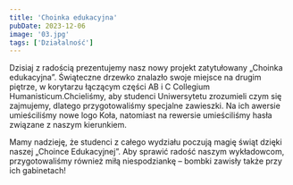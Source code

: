 ```yaml
---
title: 'Choinka edukacyjna'
pubDate: 2023-12-06
image: '03.jpg'
tags: ['Działalność']
---
```


Dzisiaj z radością prezentujemy nasz nowy projekt zatytułowany „Choinka edukacyjna”. Świąteczne drzewko znalazło swoje miejsce na drugim piętrze, w korytarzu łączącym części AB i C Collegium Humanisticum.Chcieliśmy, aby studenci Uniwersytetu zrozumieli czym się zajmujemy, dlatego przygotowaliśmy specjalne zawieszki. Na ich awersie umieściliśmy nowe logo Koła, natomiast na rewersie umieściliśmy hasła związane z naszym kierunkiem.

Mamy nadzieję, że studenci z całego wydziału poczują magię świąt dzięki naszej „Choince Edukacyjnej”. Aby sprawić radość naszym wykładowcom, przygotowaliśmy również miłą niespodziankę – bombki zawisły także przy ich gabinetach!